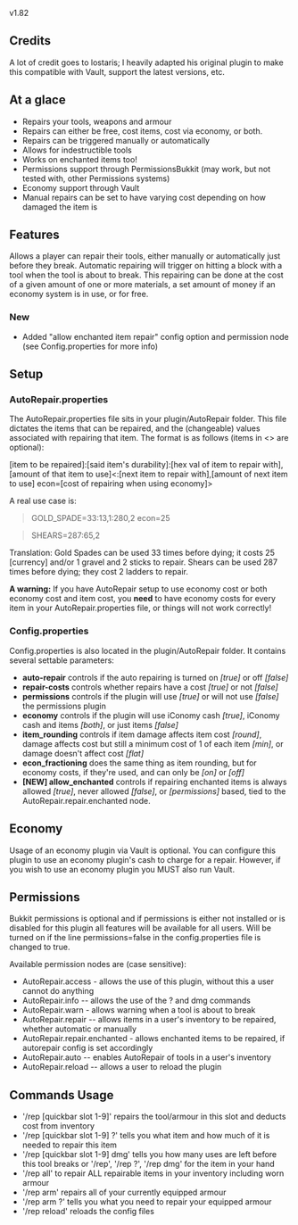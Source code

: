 v1.82

==Credits==
A lot of credit goes to lostaris; I heavily adapted his original plugin to make this compatible with Vault, support the latest versions, etc.
==At a glace==
*Repairs your tools, weapons and armour
*Repairs can either be free, cost items, cost via economy, or both.
*Repairs can be triggered manually or automatically
*Allows for indestructible tools
*Works on enchanted items too!
*Permissions support through PermissionsBukkit (may work, but not tested with, other Permissions systems)
*Economy support through Vault
*Manual repairs can be set to have varying cost depending on how damaged the item is

==Features==
Allows a player can repair their tools, either manually or automatically just before they break. Automatic repairing will trigger on hitting a block with a tool when the tool is about to break. This repairing can be done at the cost of a given amount of one or more materials, a set amount of money if an economy system is in use, or for free.

===New===
* Added "allow enchanted item repair" config option and permission node (see Config.properties for more info)

==Setup==
===AutoRepair.properties===
The AutoRepair.properties file sits in your plugin/AutoRepair folder. This file dictates the items that can be repaired, and the (changeable) values associated with repairing that item. The format is as follows (items in <> are optional):


<nowiki>[item to be repaired]:[said item's durability]:[hex val of item to repair with],[amount of that item to use]<:[next item to repair with],[amount of next item to use] econ=[cost of repairing when using economy]></nowiki>

A real use case is:

<blockquote>GOLD_SPADE=33:13,1:280,2 econ=25</blockquote>
<blockquote>SHEARS=287:65,2</blockquote>

Translation: Gold Spades can be used 33 times before dying; it costs 25 [currency] and/or 1 gravel and 2 sticks to repair. Shears can be used 287 times before dying; they cost 2 ladders to repair.

'''A warning:''' If you have AutoRepair setup to use economy cost or both economy cost and item cost, you '''need''' to have economy costs for every item in your AutoRepair.properties file, or things will not work correctly!

===Config.properties===
Config.properties is also located in the plugin/AutoRepair folder. It contains several settable parameters:
*'''auto-repair''' controls if the auto repairing is turned on ''[true]'' or off ''[false]''
*'''repair-costs''' controls whether repairs have a cost ''[true]'' or not ''[false]''
*'''permissions''' controls if the plugin will use ''[true]'' or will not use ''[false]'' the permissions plugin
*'''economy''' controls if the plugin will use iConomy cash ''[true]'', iConomy cash and items ''[both]'', or just items ''[false]''
*'''item_rounding''' controls if item damage affects item cost ''[round]'', damage affects cost but still a minimum cost of 1 of each item ''[min]'', or damage doesn't affect cost ''[flat]''
*'''econ_fractioning''' does the same thing as item rounding, but for economy costs, if they're used, and can only be ''[on]'' or ''[off]''
*'''[NEW] allow_enchanted''' controls if repairing enchanted items is always allowed ''[true]'', never allowed ''[false]'', or ''[permissions]'' based, tied to the AutoRepair.repair.enchanted node.

==Economy==
Usage of an economy plugin via Vault is optional. You can configure this plugin to use an economy plugin's cash to charge for a repair. However, if you wish to use an economy plugin you MUST also run Vault.

==Permissions==
Bukkit permissions is optional and if permissions is either not installed or is disabled for this plugin all features will be available for all users. Will be turned on if the line permissions=false in the config.properties file is changed to true.

Available permission nodes are (case sensitive):
*AutoRepair.access - allows the use of this plugin, without this a user cannot do anything
*AutoRepair.info -- allows the use of the ? and dmg commands
*AutoRepair.warn - allows warning when a tool is about to break
*AutoRepair.repair -- allows items in a user's inventory to be repaired, whether automatic or manually
*AutoRepair.repair.enchanted - allows enchanted items to be repaired, if autorepair config is set accordingly
*AutoRepair.auto -- enables AutoRepair of tools in a user's inventory
*AutoRepair.reload -- allows a user to reload the plugin


==Commands Usage==
*'/rep [quickbar slot 1-9]' repairs the tool/armour in this slot and deducts cost from inventory
*'/rep [quickbar slot 1-9] ?' tells you what item and how much of it is needed to repair this item
*'/rep [quickbar slot 1-9] dmg' tells you how many uses are left before this tool breaks or '/rep', '/rep ?', '/rep dmg' for the item in your hand
*'/rep all' to repair ALL repairable items in your inventory including worn armour
*'/rep arm' repairs all of your currently equipped armour
*'/rep arm ?' tells you what you need to repair your equipped armour
*'/rep reload' reloads the config files